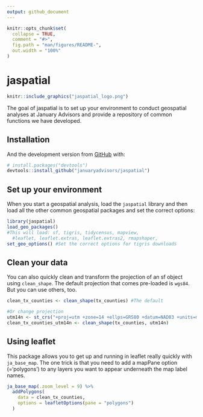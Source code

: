 ```yaml
---
output: github_document
---
```


<!-- README.md is generated from README.Rmd. Please edit that file -->

```r
knitr::opts_chunk$set(
  collapse = TRUE,
  comment = "#>",
  fig.path = "man/figures/README-",
  out.width = "100%"
)
```

# jaspatial
<!-- badges: start -->
```r
knitr::include_graphics("jaspatial_logo.png")
```

<!-- badges: end -->

The goal of jaspatial is to set up your environment to conduct geospatial analyses at January Advisors and provide 
a repository of common functions we have developed. 

## Installation

And the development version from [GitHub](https://github.com/) with:

``` r
# install.packages("devtools")
devtools::install_github("januaryadvisors/jaspatial")
```
## Set up your environment

When you start a geospatial analysis, load the `jaspatial` library and then load all the other common geospatial packages and set the correct options:

```r
library(jaspatial)
load_geo_packages() 
#This will load: sf, tigris, tidycensus, mapview, 
  #leaflet, leaflet.extras, leaflet.extras2, rmapshaper,
set_geo_options() #Set the correct options for tigris downloads
```

## Clean your data
You can also quickly clean and transform the projection of an sf object using `clean_shape`. The default projection that comes pre-loaded is `wgs84`. But you can use others, too.

```r
clean_tx_counties <- clean_shape(tx_counties) #The default 

#Or change projection
utm14n <- st_crs("+proj=utm +zone=14 +ellps=GRS80 +datum=NAD83 +units=m +no_defs +towgs84=0,0,0")
clean_tx_counties_utm14n <- clean_shape(tx_counties, utm14n)
```

## Using leaflet
This package allows you to get up and running in leaflet really quickly with `ja_base_map`. The one trick is that you need to add a mapPane option (='polygons') to any layers you want to appear underneath the map label names.

```r
ja_base_map(.zoom_level = 9) %>% 
  addPolygons(
    data = clean_tx_counties,
    options = leafletOptions(pane = "polygons")
  )
```



